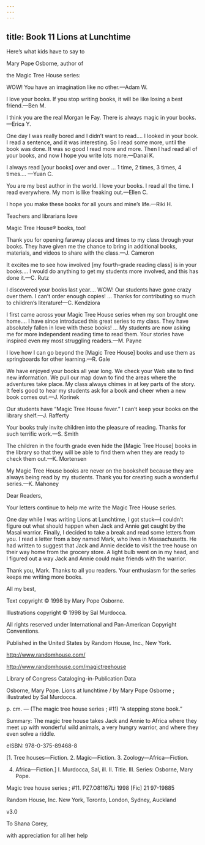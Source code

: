 ```yaml
---
---
---
```

title: Book 11 Lions at Lunchtime
---



Here’s what kids have to say to

Mary Pope Osborne, author of

the Magic Tree House series:

WOW! You have an imagination like no other.—Adam W.



I love your books. If you stop writing books, it will be like losing a best friend.—Ben M.



I think you are the real Morgan le Fay. There is always magic in your books.—Erica Y.



One day I was really bored and I didn’t want to read.… I looked in your book. I read a sentence, and it was interesting. So I read some more, until the book was done. It was so good I read more and more. Then I had read all of your books, and now I hope you write lots more.—Danai K.



I always read [your books] over and over … 1 time, 2 times, 3 times, 4 times.… —Yuan C.



You are my best author in the world. I love your books. I read all the time. I read everywhere. My mom is like freaking out.—Ellen C.



I hope you make these books for all yours and mine’s life.—Riki H.





Teachers and librarians love

Magic Tree House® books, too!

Thank you for opening faraway places and times to my class through your books. They have given me the chance to bring in additional books, materials, and videos to share with the class.—J. Cameron



It excites me to see how involved [my fourth-grade reading class] is in your books.… I would do anything to get my students more involved, and this has done it.—C. Rutz



I discovered your books last year.… WOW! Our students have gone crazy over them. I can’t order enough copies! … Thanks for contributing so much to children’s literature!—C. Kendziora



I first came across your Magic Tree House series when my son brought one home.… I have since introduced this great series to my class. They have absolutely fallen in love with these books! … My students are now asking me for more independent reading time to read them. Your stories have inspired even my most struggling readers.—M. Payne



I love how I can go beyond the [Magic Tree House] books and use them as springboards for other learning.—R. Gale



We have enjoyed your books all year long. We check your Web site to find new information. We pull our map down to find the areas where the adventures take place. My class always chimes in at key parts of the story. It feels good to hear my students ask for a book and cheer when a new book comes out.—J. Korinek



Our students have “Magic Tree House fever.” I can’t keep your books on the library shelf.—J. Rafferty



Your books truly invite children into the pleasure of reading. Thanks for such terrific work.—S. Smith



The children in the fourth grade even hide the [Magic Tree House] books in the library so that they will be able to find them when they are ready to check them out.—K. Mortensen



My Magic Tree House books are never on the bookshelf because they are always being read by my students. Thank you for creating such a wonderful series.—K. Mahoney





Dear Readers,

Your letters continue to help me write the Magic Tree House series.

One day while I was writing Lions at Lunchtime, I got stuck—I couldn’t figure out what should happen when Jack and Annie get caught by the Masai warrior. Finally, I decided to take a break and read some letters from you. I read a letter from a boy named Mark, who lives in Massachusetts. He had written to suggest that Jack and Annie decide to visit the tree house on their way home from the grocery store. A light bulb went on in my head, and I figured out a way Jack and Annie could make friends with the warrior.

Thank you, Mark. Thanks to all you readers. Your enthusiasm for the series keeps me writing more books.





All my best,





Text copyright © 1998 by Mary Pope Osborne.

Illustrations copyright © 1998 by Sal Murdocca.

All rights reserved under International and Pan-American Copyright Conventions.

Published in the United States by Random House, Inc., New York.

http://www.randomhouse.com/

http://www.randomhouse.com/magictreehouse

Library of Congress Cataloging-in-Publication Data

Osborne, Mary Pope. Lions at lunchtime / by Mary Pope Osborne ; illustrated by Sal Murdocca.

p. cm. — (The magic tree house series ; #11) “A stepping stone book.”

Summary: The magic tree house takes Jack and Annie to Africa where they meet up with wonderful wild animals, a very hungry warrior, and where they even solve a riddle.

eISBN: 978-0-375-89468-8

[1. Tree houses—Fiction. 2. Magic—Fiction. 3. Zoology—Africa—Fiction.

4. Africa—Fiction.] I. Murdocca, Sal, ill. II. Title. III. Series: Osborne, Mary Pope.

Magic tree house series ; #11. PZ7.O81167Li 1998 [Fic] 21 97-19885

Random House, Inc. New York, Toronto, London, Sydney, Auckland

v3.0







To Shana Corey,

with appreciation for all her help